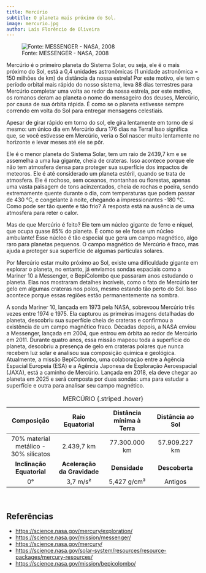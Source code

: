 ```yaml
---
title: Mercúrio
subtitle: O planeta mais próximo do Sol.
image: mercurio.jpg
author: Laís Florêncio de Oliveira
---
```


![Fonte: MESSENGER - NASA, 2008](mercurio.jpg)

Mercúrio é o primeiro planeta do Sistema Solar, ou seja, ele é o mais próximo do Sol, está a 0,4 unidades astronômicas (1 unidade astronômica = 150 milhões de km) de distância da nossa estrela! Por este motivo, ele tem o período orbital mais rápido do nosso sistema, leva 88 dias terrestres para Mercúrio completar uma volta ao redor da nossa estrela, por este motivo,  os romanos deram ao planeta o nome do mensageiro dos deuses, Mercúrio, por causa de sua órbita rápida. É como se o planeta estivesse sempre correndo em volta do Sol para entregar mensagens celestiais.

Apesar de girar rápido em torno do sol, ele gira lentamente em torno de si mesmo: um único dia em Mercúrio dura 176 dias na Terra!  Isso significa que, se você estivesse em Mercúrio, veria o Sol nascer muito lentamente no horizonte e levar meses até ele se pôr.

Ele é o menor planeta do Sistema Solar, tem um raio de 2439,7 km e se assemelha a uma lua gigante, cheia de crateras. Isso acontece porque ele não tem atmosfera densa para proteger sua superfície dos impactos de meteoros. Ele é até considerado um planeta estéril, quando se trata de atmosfera. Ele é rochoso, sem oceanos, montanhas ou florestas, apenas uma vasta paisagem de tons acinzentados, cheia de rochas e poeira, sendo extremamente quente durante o dia, com temperaturas que podem passar de 430 °C, e congelante à noite, chegando a impressionantes -180 °C. Como pode ser tão quente e tão frio? A resposta está na ausência de uma atmosfera para reter o calor.

Mas de que Mercúrio é feito? Ele tem um núcleo gigante de ferro e níquel, que ocupa quase 85% do planeta. É como se ele fosse um núcleo ambulante! Esse núcleo é tão especial que gera um campo magnético, algo raro para planetas pequenos. O campo magnético de Mercúrio é fraco, mas ajuda a proteger sua superfície de algumas partículas solares.

Por Mercúrio estar muito próximo ao Sol, existe uma dificuldade gigante em explorar o planeta, no entanto, já enviamos sondas espaciais como a Mariner 10 a Messenger, e BepiColombo que passaram anos estudando o planeta. Elas nos mostraram detalhes incríveis, como o fato de Mercúrio ter gelo em algumas crateras nos polos, mesmo estando tão perto do Sol. Isso acontece porque essas regiões estão permanentemente na sombra.

A sonda Mariner 10, lançada em 1973 pela NASA, sobrevoou Mercúrio três vezes entre 1974 e 1975. Ela capturou as primeiras imagens detalhadas do planeta, descobriu sua superfície cheia de crateras e confirmou a existência de um campo magnético fraco. Décadas depois, a NASA enviou a Messenger, lançada em 2004, que entrou em órbita ao redor de Mercúrio em 2011. Durante quatro anos, essa missão mapeou toda a superfície do planeta, descobriu a presença de gelo em crateras polares que nunca recebem luz solar e analisou sua composição química e geológica. Atualmente, a missão BepiColombo, uma colaboração entre a Agência Espacial Europeia (ESA) e a Agência Japonesa de Exploração Aeroespacial (JAXA), está a caminho de Mercúrio. Lançada em 2018, ela deve chegar ao planeta em 2025 e será composta por duas sondas: uma para estudar a superfície e outra para analisar seu campo magnético.

| **Composição**               | **Raio Equatorial**  | **Distância mínima à Terra** | **Distância ao Sol**  |
|:--------:|:--------:|:--------:|:--------:|
| 70% material metálico - 30% silicatos | 2.439,7 km | 77.300.000 km | 57.909.227 km |
| **Inclinação Equatorial**    | **Aceleração da Gravidade** | **Densidade** | **Descoberta** |
| 0°                           | 3,7 m/s² | 5,427 g/cm³ | Antigos |
: MERCÚRIO {.striped .hover}

<br>

## Referências

- <https://science.nasa.gov/mercury/exploration/>
- <https://science.nasa.gov/mission/messenger/>
- <https://science.nasa.gov/mercury/>
- <https://science.nasa.gov/solar-system/resources/resource-packages/mercury-resources/>
- <https://science.nasa.gov/mission/bepicolombo/>
